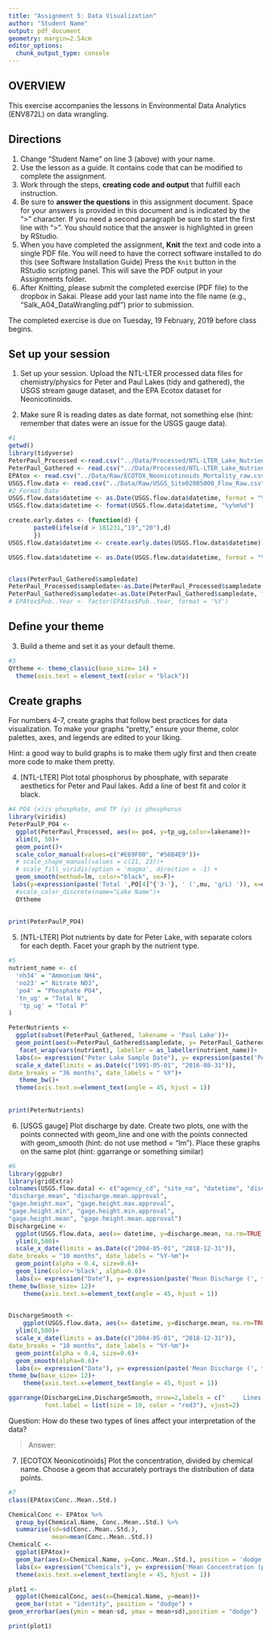 ```yaml
---
title: "Assignment 5: Data Visualization"
author: "Student Name"
output: pdf_document
geometry: margin=2.54cm
editor_options: 
  chunk_output_type: console
---
```


## OVERVIEW

This exercise accompanies the lessons in Environmental Data Analytics (ENV872L) on data wrangling. 

## Directions
1. Change "Student Name" on line 3 (above) with your name.
2. Use the lesson as a guide. It contains code that can be modified to complete the assignment.
3. Work through the steps, **creating code and output** that fulfill each instruction.
4. Be sure to **answer the questions** in this assignment document.
Space for your answers is provided in this document and is indicated by the ">" character.
If you need a second paragraph be sure to start the first line with ">".
You should notice that the answer is highlighted in green by RStudio. 
6. When you have completed the assignment, **Knit** the text and code into a single PDF file.
You will need to have the correct software installed to do this (see Software Installation Guide)
Press the `Knit` button in the RStudio scripting panel.
This will save the PDF output in your Assignments folder.
8. After Knitting, please submit the completed exercise (PDF file) to the dropbox in Sakai. Please add your last name into the file name (e.g., "Salk_A04_DataWrangling.pdf") prior to submission.

The completed exercise is due on Tuesday, 19 February, 2019 before class begins.

## Set up your session 
1. Set up your session. Upload the NTL-LTER processed data files for chemistry/physics for Peter and Paul Lakes (tidy and gathered), the USGS stream gauge dataset, and the EPA Ecotox dataset for Neonicotinoids. 

2. Make sure R is reading dates as date format, not something else (hint: remember that dates were an issue for the USGS gauge data).

```r
#1
getwd()
library(tidyverse)
PeterPaul_Processed <-read.csv("../Data/Processed/NTL-LTER_Lake_Nutrients_PeterPaul_Processed.csv")
PeterPaul_Gathered <- read.csv("../Data/Processed/NTL-LTER_Lake_Nutrients_PeterPaulGathered_Processed.csv")
EPAtox <- read.csv("../Data/Raw/ECOTOX_Neonicotinoids_Mortality_raw.csv")
USGS.flow.data <- read.csv("../Data/Raw/USGS_Site02085000_Flow_Raw.csv")
#2 Format Date
USGS.flow.data$datetime <- as.Date(USGS.flow.data$datetime, format = "%m/%d/%y") 
USGS.flow.data$datetime <- format(USGS.flow.data$datetime, "%y%m%d")

create.early.dates <- (function(d) {
       paste0(ifelse(d > 181231,"19","20"),d)
       })
USGS.flow.data$datetime <- create.early.dates(USGS.flow.data$datetime)

USGS.flow.data$datetime <- as.Date(USGS.flow.data$datetime, format = "%Y%m%d") 


class(PeterPaul_Gathered$sampledate)
PeterPaul_Processed$sampledate<-as.Date(PeterPaul_Processed$sampledate, format = "%Y%m%d")
PeterPaul_Gathered$sampledate<-as.Date(PeterPaul_Gathered$sampledate, format = "%Y-%m-%d")
# EPAtox$Pub..Year <- factor(EPAtox$Pub..Year, format = '%Y')

```
## Define your theme
3. Build a theme and set it as your default theme.

```r
#3
QYtheme <- theme_classic(base_size= 14) +
  theme(axis.text = element_text(color = "black"))

```

## Create graphs
For numbers 4-7, create graphs that follow best practices for data visualization. To make your graphs "pretty," ensure your theme, color palettes, axes, and legends are edited to your liking.

Hint: a good way to build graphs is to make them ugly first and then create more code to make them pretty.

4. [NTL-LTER] Plot total phosphorus by phosphate, with separate aesthetics for Peter and Paul lakes. Add a line of best fit and color it black.

```r
#4 PO4 (x)is phosphate, and TP (y) is phosphorus
library(viridis)
PeterPaulP_PO4 <- 
  ggplot(PeterPaul_Processed, aes(x= po4, y=tp_ug,color=lakename))+
  xlim(0, 50)+
  geom_point()+
  scale_color_manual(values=c("#E69F00", "#56B4E9"))+
  # scale_shape_manual(values = c(21, 23))+
  # scale_fill_viridis(option = 'magma', direction = -1) +
  geom_smooth(method=lm, color="black", se=F)+
 labs(y=expression(paste('Total ',PO[4]^{'3-'}, ' (',mu, 'g/L) ')), x=expression(paste('Total P ', '(',mu, 'g/L) ')), color="Lake Name")+
  #scale_color_discrete(name="Lake Name")+
  QYtheme
  
  
print(PeterPaulP_PO4)
```


5. [NTL-LTER] Plot nutrients by date for Peter Lake, with separate colors for each depth. Facet your graph by the nutrient type.

```r
#5
nutrient_name <- c(
  'nh34' = "Ammonium NH4",
  'no23' =" Nitrate NO3",
  'po4' = "Phosphate PO4",
  'tn_ug' = "Total N",
   'tp_ug' = "Total P"
)

PeterNutrients <- 
  ggplot(subset(PeterPaul_Gathered, lakename = 'Paul Lake'))+
  geom_point(aes(x=PeterPaul_Gathered$sampledate, y= PeterPaul_Gathered$concentration, color=depth))+
   facet_wrap(vars(nutrient), labeller = as_labeller(nutrient_name))+
  labs(x= expression("Peter Lake Sample Date"), y= expression(paste('Peter Lake Nutrient Concentrations', '(',mu, 'g/L) ')))+
  scale_x_date(limits = as.Date(c("1991-05-01", "2016-08-31")),
date_breaks = "36 months", date_labels = " %Y")+
   theme_bw()+
  theme(axis.text.x=element_text(angle = 45, hjust = 1))
 
  
print(PeterNutrients)
```


6. [USGS gauge] Plot discharge by date. Create two plots, one with the points connected with geom_line and one with the points connected with geom_smooth (hint: do not use method = "lm"). Place these graphs on the same plot (hint: ggarrange or something similar)

```r
#6
library(ggpubr)
library(gridExtra)
colnames(USGS.flow.data) <- c("agency_cd", "site_no", "datetime", "discharge.max", "discharge.max.approval", "discharge.min", "discharge.min.approval",
"discharge.mean", "discharge.mean.approval",
"gage.height.max", "gage.height.max.approval",
"gage.height.min", "gage.height.min.approval",
"gage.height.mean", "gage.height.mean.approval")
DischargeLine <- 
  ggplot(USGS.flow.data, aes(x= datetime, y=discharge.mean, na.rm=TRUE))+
  ylim(0,500)+
  scale_x_date(limits = as.Date(c("2004-05-01", "2018-12-31")),
date_breaks = "10 months", date_labels = "%Y-%m")+
  geom_point(alpha = 0.4, size=0.6)+
  geom_line(color='black', alpha=0.6)+
  labs(x= expression("Date"), y= expression(paste('Mean Discharge (', ft^3,'/s)')))+
theme_bw(base_size= 12)+
    theme(axis.text.x=element_text(angle = 45, hjust = 1))

  
DischargeSmooth <-
    ggplot(USGS.flow.data, aes(x= datetime, y=discharge.mean, na.rm=TRUE))+
  ylim(0,500)+
  scale_x_date(limits = as.Date(c("2004-05-01", "2018-12-31")),
date_breaks = "10 months", date_labels = "%Y-%m")+
  geom_point(alpha = 0.4, size=0.6)+
  geom_smooth(alpha=0.6)+
  labs(x= expression("Date"), y= expression(paste('Mean Discharge (', ft^3,'/s)')))+
theme_bw(base_size= 12)+
    theme(axis.text.x=element_text(angle = 45, hjust = 1))

ggarrange(DischargeLine,DischargeSmooth, nrow=2,labels = c("     Lines for Discharge Mean", "LOESS Smooth For Discharge Mean"),
          font.label = list(size = 10, color = "red3"), vjust=2)
```
Question: How do these two types of lines affect your interpretation of the data?

> Answer:

7. [ECOTOX Neonicotinoids] Plot the concentration, divided by chemical name. Choose a geom that accurately portrays the distribution of data points.

```r
#7 
class(EPAtox$Conc..Mean..Std.)

ChemicalConc <- EPAtox %>%
  group_by(Chemical.Name, Conc..Mean..Std.) %>%
  summarise(sd=sd(Conc..Mean..Std.),
            mean=mean(Conc..Mean..Std.))
ChemicalC <- 
  ggplot(EPAtox)+
  geom_bar(aes(x=Chemical.Name, y=Conc..Mean..Std.), position = 'dodge', stat = 'summary', fun.y='mean')+
  labs(x= expression("Chemicals"), y= expression('Mean Concentration (ppm)'), hjust=1)+
  theme(axis.text.x=element_text(angle = 45, hjust = 1))

plot1 <- 
  ggplot(ChemicalConc, aes(x=Chemical.Name, y=mean))+
  geom_bar(stat = "identity", position = "dodge") + 
geom_errorbar(aes(ymin = mean-sd, ymax = mean+sd),position = "dodge")

print(plot1)

```


